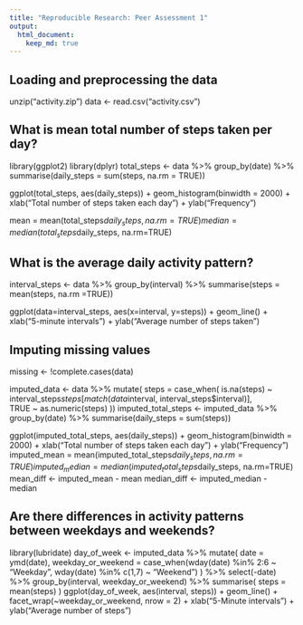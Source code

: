 ```yaml
---
title: "Reproducible Research: Peer Assessment 1"
output: 
  html_document:
    keep_md: true
---
```



## Loading and preprocessing the data
unzip("activity.zip")
data <- read.csv("activity.csv")


## What is mean total number of steps taken per day?
library(ggplot2)
library(dplyr)
total_steps <- data %>%
  group_by(date) %>%
  summarise(daily_steps = sum(steps, na.rm = TRUE))

ggplot(total_steps, aes(daily_steps)) + geom_histogram(binwidth = 2000) +
  xlab("Total number of steps taken each day") + 
  ylab("Frequency")
  
mean = mean(total_steps$daily_steps, na.rm=TRUE)
median = median(total_steps$daily_steps, na.rm=TRUE)  


## What is the average daily activity pattern?
interval_steps <- data %>% 
  group_by(interval) %>%
  summarise(steps = mean(steps, na.rm =TRUE))

ggplot(data=interval_steps, aes(x=interval, y=steps)) +
    geom_line() +
    xlab("5-minute intervals") +
    ylab("Average number of steps taken")


## Imputing missing values
missing <- !complete.cases(data)

imputed_data <- data %>%
  mutate(
    steps = case_when(
      is.na(steps) ~ interval_steps$steps[match(data$interval, interval_steps$interval)],      
      TRUE ~ as.numeric(steps)
    ))
imputed_total_steps <- imputed_data %>% group_by(date) %>% summarise(daily_steps = sum(steps))

ggplot(imputed_total_steps, aes(daily_steps)) + 
  geom_histogram(binwidth = 2000) + 
  xlab("Total number of steps taken each day") + 
  ylab("Frequency")
imputed_mean = mean(imputed_total_steps$daily_steps, na.rm=TRUE)
imputed_median = median(imputed_total_steps$daily_steps, na.rm=TRUE)
mean_diff <- imputed_mean - mean 
median_diff <- imputed_median - median


## Are there differences in activity patterns between weekdays and weekends?
library(lubridate)
day_of_week <- imputed_data %>%
  mutate(
    date = ymd(date),
    weekday_or_weekend = case_when(wday(date) %in% 2:6 ~ "Weekday",
                                   wday(date) %in% c(1,7) ~ "Weekend")
  ) %>% select(-date) %>%
  group_by(interval, weekday_or_weekend) %>%
  summarise(
    steps = mean(steps)
  )
ggplot(day_of_week, aes(interval, steps)) + 
  geom_line() + 
  facet_wrap(~weekday_or_weekend, nrow = 2) +
  xlab("5-Minute intervals") + 
  ylab("Average number of steps")